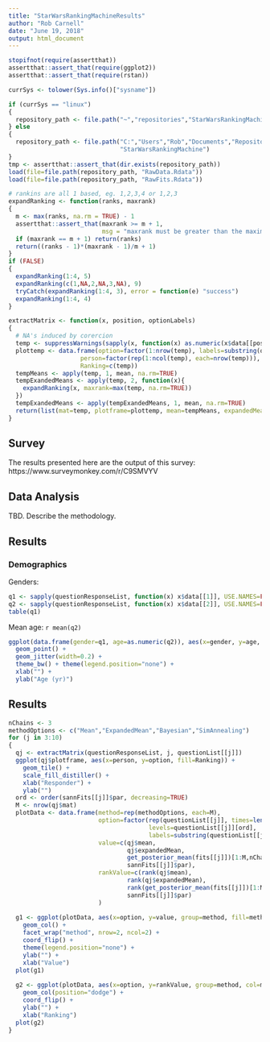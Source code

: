 ```yaml
---
title: "StarWarsRankingMachineResults"
author: "Rob Carnell"
date: "June 19, 2018"
output: html_document
---
```


```r
stopifnot(require(assertthat))
assertthat::assert_that(require(ggplot2))
assertthat::assert_that(require(rstan))

currSys <- tolower(Sys.info()["sysname"])

if (currSys == "linux")
{
  repository_path <- file.path("~","repositories","StarWarsRankingMachine")
} else
{
  repository_path <- file.path("C:","Users","Rob","Documents","Repositories",
                               "StarWarsRankingMachine")
}
tmp <- assertthat::assert_that(dir.exists(repository_path))
load(file=file.path(repository_path, "RawData.Rdata"))
load(file=file.path(repository_path, "RawFits.Rdata"))

# rankins are all 1 based, eg. 1,2,3,4 or 1,2,3
expandRanking <- function(ranks, maxrank)
{
  m <- max(ranks, na.rm = TRUE) - 1
  assertthat::assert_that(maxrank >= m + 1, 
                          msg = "maxrank must be greater than the maximum of ranks")
  if (maxrank == m + 1) return(ranks)  
  return((ranks - 1)*(maxrank - 1)/m + 1)
}
if (FALSE)
{
  expandRanking(1:4, 5)
  expandRanking(c(1,NA,2,NA,3,NA), 9)
  tryCatch(expandRanking(1:4, 3), error = function(e) "success")
  expandRanking(1:4, 4)
}

extractMatrix <- function(x, position, optionLabels)
{
  # NA's induced by corercion
  temp <- suppressWarnings(sapply(x, function(x) as.numeric(x$data[[position]]), USE.NAMES=FALSE))
  plottemp <- data.frame(option=factor(1:nrow(temp), labels=substring(optionLabels,1,15)), 
                    person=factor(rep(1:ncol(temp), each=nrow(temp))), 
                    Ranking=c(temp))
  tempMeans <- apply(temp, 1, mean, na.rm=TRUE)
  tempExandedMeans <- apply(temp, 2, function(x){
    expandRanking(x, maxrank=max(temp, na.rm=TRUE))
  })
  tempExandedMeans <- apply(tempExandedMeans, 1, mean, na.rm=TRUE)
  return(list(mat=temp, plotframe=plottemp, mean=tempMeans, expandedMean=tempExandedMeans))
}

```

## Survey

The results presented here are the output of this survey:  https://www.surveymonkey.com/r/C9SMVYV

## Data Analysis

TBD.  Describe the methodology.

## Results

### Demographics

Genders:

```r
q1 <- sapply(questionResponseList, function(x) x$data[[1]], USE.NAMES=FALSE)
q2 <- sapply(questionResponseList, function(x) x$data[[2]], USE.NAMES=FALSE)
table(q1)
```

Mean age: `r mean(q2)`

```r
ggplot(data.frame(gender=q1, age=as.numeric(q2)), aes(x=gender, y=age, col=gender)) + 
  geom_point() + 
  geom_jitter(width=0.2) + 
  theme_bw() + theme(legend.position="none") +
  xlab("") +
  ylab("Age (yr)")
```

## Results

```r
nChains <- 3
methodOptions <- c("Mean","ExpandedMean","Bayesian","SimAnnealing")
for (j in 3:10)
{
  qj <- extractMatrix(questionResponseList, j, questionList[[j]])
  ggplot(qj$plotframe, aes(x=person, y=option, fill=Ranking)) + 
    geom_tile() +
    scale_fill_distiller() + 
    xlab("Responder") + 
    ylab("")
  ord <- order(sannFits[[j]]$par, decreasing=TRUE)
  M <- nrow(qj$mat)
  plotData <- data.frame(method=rep(methodOptions, each=M),
                         option=factor(rep(questionList[[j]], times=length(methodOptions)),
                                       levels=questionList[[j]][ord],
                                       labels=substring(questionList[[j]][ord], 1, 15)),
                         value=c(qj$mean, 
                                 qj$expandedMean,
                                 get_posterior_mean(fits[[j]])[1:M,nChains+1]*M,
                                 sannFits[[j]]$par),
                         rankValue=c(rank(qj$mean), 
                                 rank(qj$expandedMean),
                                 rank(get_posterior_mean(fits[[j]])[1:M,nChains+1]),
                                 sannFits[[j]]$par)
                         )
  
  g1 <- ggplot(plotData, aes(x=option, y=value, group=method, fill=method)) +
    geom_col() +
    facet_wrap("method", nrow=2, ncol=2) +
    coord_flip() +
    theme(legend.position="none") +
    ylab("") +
    xlab("Value")
  plot(g1)
  
  g2 <- ggplot(plotData, aes(x=option, y=rankValue, group=method, col=method, fill=method)) +
    geom_col(position="dodge") +
    coord_flip() +
    ylab("") +
    xlab("Ranking")
  plot(g2)
}

```
